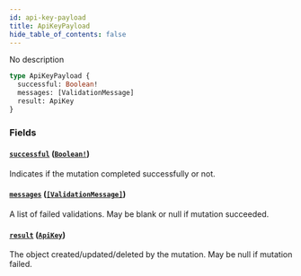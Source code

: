 ```yaml
---
id: api-key-payload
title: ApiKeyPayload
hide_table_of_contents: false
---
```



No description

```graphql
type ApiKeyPayload {
  successful: Boolean!
  messages: [ValidationMessage]
  result: ApiKey
}
```


### Fields

#### [`successful`](#) ([`Boolean!`](/swapi/scalars/boolean))

Indicates if the mutation completed successfully or not.


#### [`messages`](#) ([`[ValidationMessage]`](/swapi/objects/validation-message))

A list of failed validations. May be blank or null if mutation succeeded.


#### [`result`](#) ([`ApiKey`](/swapi/objects/api-key))

The object created/updated/deleted by the mutation. May be null if mutation failed.
